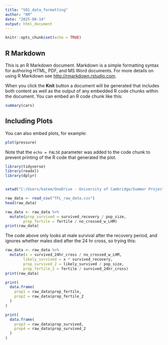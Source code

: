 ```yaml
---
title: "S01_data_formatting"
author: "KM"
date: "2025-08-14"
output: html_document
---
```


```r
knitr::opts_chunk$set(echo = TRUE)
```

## R Markdown

This is an R Markdown document. Markdown is a simple formatting syntax for authoring HTML, PDF, and MS Word documents. For more details on using R Markdown see <http://rmarkdown.rstudio.com>.

When you click the **Knit** button a document will be generated that includes both content as well as the output of any embedded R code chunks within the document. You can embed an R code chunk like this:

```r
summary(cars)
```

## Including Plots

You can also embed plots, for example:

```r
plot(pressure)
```

Note that the `echo = FALSE` parameter was added to the code chunk to prevent printing of the R code that generated the plot.

```r
library(tidyverse)
library(readxl)
library(dplyr)


setwd("C:/Users/katem/OneDrive - University of Cambridge/Summer Project 25/TFL_project/data")

raw_data <- read_csv("TFL_raw_data.csv")
head(raw_data)

```
```r
raw_data <- raw_data %>%
  mutate(prop_survived = survived_recovery / pop_size,
        prop_fertile = fertile / no_crossed_w_LHM)
print(raw_data)
```
The code above only looks at male survival after the recovery period, and ignores whether males died after the 24 hr cross, so trying this: 



```r

raw_data <- raw_data %>%
  mutate(x = survived_24hr_cross / no_crossed_w_LHM, 
        likely_survived = x * survived_recovery, 
        prop_survived_2 = likely_survived / pop_size,
        prop_fertile_2 = fertile / survived_24hr_cross)
print(raw_data)

```
```r
print(
  data.frame(
    prop1 = raw_data$prop_fertile,
    prop2 = raw_data$prop_fertile_2
  )
)

```

```r
print(
  data.frame(
    prop3 = raw_data$prop_survived,
    prop4 = raw_data$prop_survived_2
  )
)

```

```r


```
